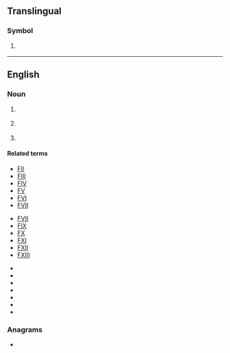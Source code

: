 {{also|fi|Fi|fi-|.fi|fi.|fí|Appendix:Variations of "fi"}}
==Translingual==

===Symbol===
{{mul-symbol}}

# {{ISO 3166|1|2|Finland}}
#: {{syn|mul|FIN|qq1={{w|ISO 3166-1 alpha-3|alpha-3}}}}

{{c|mul|Finland}}

----

==English==

===Noun===
{{head|en|noun}}

# {{abbreviation of|en|factor I}} {{gloss|clotting factor I}}
# {{lb|en|police}} {{initialism of|en|[[field]] [[interview]]/[[interrogation]]}}
# {{lb|en|automotive}} {{initialism of|en|fuel injection}}

====Related terms====
{{rel-top|clotting factor I}}
* [[FII]]
* [[FIII]]
* [[FIV]]
* [[FV]]
* [[FVI]]
* [[FVII]]
{{rel-mid}}
* [[FVII]]
* [[FIX]]
* [[FX]]
* [[FXI]]
* [[FXII]]
* [[FXIII]]
{{rel-bottom}}
{{rel-top|fuel injection}}
* {{l|en|DFI}}
* {{l|en|EFI}}
* {{l|en|MFI}}
* {{l|en|PFI}}
* {{l|en|TBI}}
* {{l|en|PI}}
* {{l|en|DI}}
{{rel-bottom}}

===Anagrams===
* {{anagrams|en|a=fi|IF|if}}
